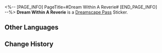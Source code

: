 <%-- [PAGE_INFO]
PageTitle=#Dream Within A Reverie#
[END_PAGE_INFO] --%>
{{Stub|Location information}}
{{Item Infobox
|id          = 223151
|image       = Dreamscape Pass Sticker Dream Within A Reverie.png
|type        = Dreamscape Pass Sticker
|invCategory = 
|rarity      = 4
|effect      = 
|description = Digital stickers that can be used to decorate the pages of the Dreamtour Handbook. They come in many different styles.
}}
{{Description|Maybe this is the building most fitting for extreme climbs &mdash; You won't die even if you fall!}}
'''Dream Within A Reverie''' is a [[Dreamscape Pass]] Sticker.

==Other Languages==
{{Other Languages
|en   = Dream Within A Reverie
|zhs  = 白日梦中梦
|zht  = 白日夢中夢
|ja   = 白日の白昼夢
|ko   = 백일몽 속의 꿈
|es   = Sueño dentro de una fantasía
|fr   = Un songe au Rêverie
|ru   = Мечта в грёзах
|th   = ความฝันใน Reverie
|vi   = Giấc Mộng Trong Mộng Mơ
|de   = Traum in einem Tagtraum
|id   = Mimpi dalam Reverie
|pt   = Sonho em um Devaneio
}}

==Change History==
{{Change History|2.0}}